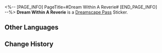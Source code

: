 <%-- [PAGE_INFO]
PageTitle=#Dream Within A Reverie#
[END_PAGE_INFO] --%>
{{Stub|Location information}}
{{Item Infobox
|id          = 223151
|image       = Dreamscape Pass Sticker Dream Within A Reverie.png
|type        = Dreamscape Pass Sticker
|invCategory = 
|rarity      = 4
|effect      = 
|description = Digital stickers that can be used to decorate the pages of the Dreamtour Handbook. They come in many different styles.
}}
{{Description|Maybe this is the building most fitting for extreme climbs &mdash; You won't die even if you fall!}}
'''Dream Within A Reverie''' is a [[Dreamscape Pass]] Sticker.

==Other Languages==
{{Other Languages
|en   = Dream Within A Reverie
|zhs  = 白日梦中梦
|zht  = 白日夢中夢
|ja   = 白日の白昼夢
|ko   = 백일몽 속의 꿈
|es   = Sueño dentro de una fantasía
|fr   = Un songe au Rêverie
|ru   = Мечта в грёзах
|th   = ความฝันใน Reverie
|vi   = Giấc Mộng Trong Mộng Mơ
|de   = Traum in einem Tagtraum
|id   = Mimpi dalam Reverie
|pt   = Sonho em um Devaneio
}}

==Change History==
{{Change History|2.0}}